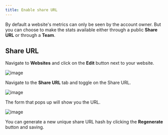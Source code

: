 ```yaml
---
title: Enable share URL
---
```


By default a website's metrics can only be seen by the account owner. But you can choose to make the stats available either through a public **Share URL** or through a **Team**.

## Share URL

Navigate to **Websites** and click on the **Edit** button next to your website.

![image](/images/cloud/website-edit.png)

Navigate to the **Share URL** tab and toggle on the Share URL.

![image](/images/cloud/share-url.png)

The form that pops up will show you the URL.

![image](/images/cloud/share-url-form.png)

You can generate a new unique share URL hash by clicking the **Regenerate** button and saving.

